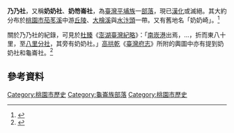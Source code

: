'''乃乃社'''，又稱'''奶奶社'''、'''奶笏崙社'''，為[[臺灣|臺灣]][[平埔族群|平埔族]]一[[部落|部落]]，現已[[漢化|漢化]]或滅絕。其大約分布於[[桃園市|桃園市]][[茄苳溪_(桃園市東)|茄苳溪]]中游[[丘陵|丘陵]]、[[大檜溪|大檜溪]]與[[水汴頭_(桃園市)|水汴頭]]一帶。又有舊地名「奶奶崎」。<ref>{{Cite book |title=臺灣原住民史：平埔族史篇（北）|author=詹素娟、張素玢 |isbn=9789570281354 |pages=166-167}}</ref>

關於乃乃社的紀錄，可見於[[杜臻|杜臻]]《[[澎湖臺灣紀略|澎湖臺灣紀略]]》：「[[南崁|南崁港]]出焉，…，折而東八十里，至[[八里區|八里分社]]，其旁有奶奶社。」[[高拱乾|高拱乾]]《[[臺灣府志|臺灣府志]]》所附的輿圖中亦有提到奶奶社和龜崙社。<ref>{{Cite journal |title=從Lamcam到南崁： 荷治到清初南崁地區村社歷史連續性之重建 |author=簡宏逸 |url=https://www.ith.sinica.edu.tw/quarterly_download.php?name01%2520%25E7%25B0%25A1%25E5%25AE%258F%25E9%2580%25B83%25E6%25A0%25A1%25E5%25AE%259A%25E7%25A8%25BF0321.pdf&filename=13345409962.pdf |journal=臺灣史研究 |volume=第19卷第1期}}</ref>
== 參考資料 ==
[[Category:桃園市歷史|Category:桃園市歷史]]
[[Category:龜崙族部落|Category:龜崙族部落]]
[[Category:桃園市歷史|Category:桃園市歷史]]
